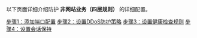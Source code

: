 以下页面详细介绍防护 **非网站业务（四层规则）** 的详细配置。

[步骤1：添加端口配置](https://developer.qiniu.com/qvm/6110/step-1:-add-port-configuration)
[步骤2：设置DDoS防护策略](https://developer.qiniu.com/qvm/6111/step-2:-configure-forward-strategy)
[步骤3：设置健康检查规则](https://developer.qiniu.com/qvm/6112/step-3:-look-at-the-business-flow)
[步骤4：设置会话保持](https://developer.qiniu.com/qvm/6183/step-4:-set-the-session-remains)
